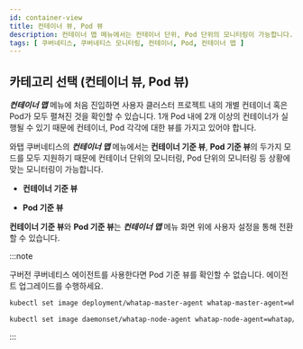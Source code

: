 ```yaml
---
id: container-view
title: 컨테이너 뷰, Pod 뷰
description: 컨테이너 맵 메뉴에서는 컨테이너 단위, Pod 단위의 모니터링이 가능합니다.
tags: [ 쿠버네티스, 쿠버네티스 모니터링, 컨테이너, Pod, 컨테이너 맵 ]
---
```


## 카테고리 선택 (컨테이너 뷰, Pod 뷰)

***컨테이너 맵*** 메뉴에 처음 진입하면 사용자 클러스터 프로젝트 내의 개별 컨테이너 혹은 Pod가 모두 펼쳐진 것을 확인할 수 있습니다. 1개 Pod 내에 2개 이상의 컨테이너가 실행될 수 있기 때문에 컨테이너, Pod 각각에 대한 뷰를 가지고 있어야 합니다.

와탭 쿠버네티스의 ***컨테이너 맵*** 메뉴에서는 **컨테이너 기준 뷰**, **Pod 기준 뷰**의 두가지 모드를 모두 지원하기 때문에 컨테이너 단위의 모니터링, Pod 단위의 모니터링 등 상황에 맞는 모니터링이 가능합니다.

* **컨테이너 기준 뷰**

  <ImgLang img='whatap_kubernetes_container_map_container_category.png' desc='컨테이너 기준 뷰' />

* **Pod 기준 뷰**

  <ImgLang img='whatap_kubernetes_container_map_pod_category.png' desc='Pod 기준 뷰' />

**컨테이너 기준 뷰**와 **Pod 기준 뷰**는 ***컨테이너 맵*** 메뉴 화면 위에 사용자 설정을 통해 전환할 수 있습니다.

:::note

구버전 쿠버네티스 에이전트를 사용한다면 Pod 기준 뷰를 확인할 수 없습니다. 에이전트 업그레이드를 수행하세요.

```bash title='Master'
kubectl set image deployment/whatap-master-agent whatap-master-agent=whatap/kube_mon:{에이전트 버전} -n whatap-monitoring
```

```bash title='Node'
kubectl set image daemonset/whatap-node-agent whatap-node-agent=whatap/kube_mon:{에이전트 버전} -n whatap-monitoring
```

:::
